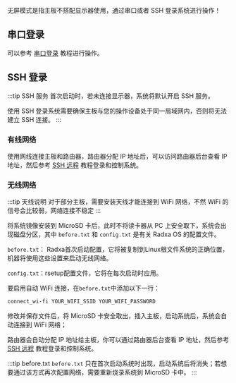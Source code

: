无屏模式是指主板不搭配显示器使用，通过串口或者 SSH 登录系统进行操作！

## 串口登录

可以参考 [串口登录](../getting-started/uart_login) 教程进行操作。

## SSH 登录

:::tip SSH 服务
首次启动时，若未连接显示器，系统将默认开启 SSH 服务。

使用 SSH 登录系统需要确保主板与您的操作设备处于同一局域网内，否则将无法建立 SSH 连接。
:::

### 有线网络

使用网线连接主板和路由器，路由器分配 IP 地址后，可以访问路由器后台查看 IP 地址，然后参考 [SSH 远程](./ssh_remote) 教程登录和控制系统。

### 无线网络

:::tip 天线说明
对于部分主板，需要安装天线才能连接到 WiFi 网络，不然 WiFi 的信号会比较弱，网络连接不稳定
:::

将系统镜像安装到 MicroSD 卡后，此时不将读卡器从 PC 上安全取下，系统会出现磁盘分区，其中 `before.txt` 和 `config.txt` 是有关 Radxa OS 的配置文件。

`before.txt`： Radxa首次启动配置，它将被复制到Linux根文件系统的正确位置，机器将使用这些设置来启动无线网络。

`config.txt`：rsetup配置文件，它将在每次启动时应用。

要启用自动 WiFi 连接，在`before.txt`中添加以下一行：

```bash
connect_wi-fi YOUR_WIFI_SSID YOUR_WIFI_PASSWORD
```

修改并保存文件后，将 MicroSD 卡安全取出，插入主板，启动系统后，系统会自动连接到 WiFi 网络；

路由器会自动分配 IP 地址给主板，你可以通过路由器后台查看 IP 地址，然后参考 [SSH 远程](./ssh_remote) 教程登录和控制系统。

:::tip before.txt
`before.txt` 只在首次启动系统时出现，启动系统后将消失；若想要通过该方式再次配置网络，需要重新烧录系统到 MicroSD 卡中。
:::
